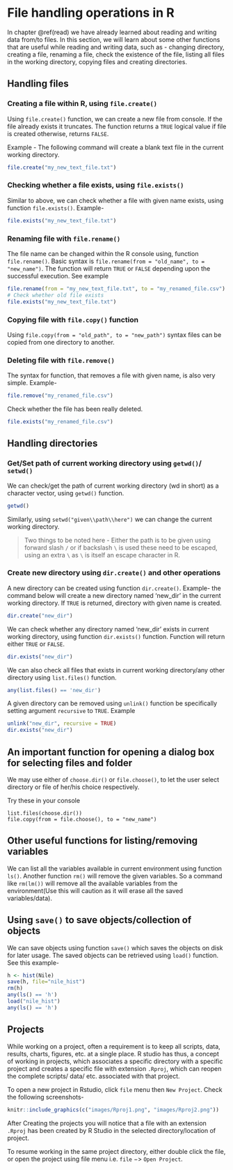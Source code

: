 # File handling operations in R {#file}

In chapter \@ref(read) we have already learned about reading and writing data from/to files.  In this section, we will learn about some other functions that are useful while reading and writing data, such as - changing directory, creating a file, renaming a file, check the existence of the file, listing all files in the working directory, copying files and creating directories.

## Handling files

### Creating a file within R, using `file.create()` 

Using `file.create()` function\index{file.create() function}, we can create a new file from console.  If the file already exists it truncates. The function returns a `TRUE` logical value if file is created otherwise, returns `FALSE`.

Example - The following command will create a blank text file in the current working directory.

```r
file.create("my_new_text_file.txt")
```

### Checking whether a file exists, using `file.exists()`

Similar to above, we can check whether a file with given name exists, using function\index{file.exists() function} `file.exists()`.  Example- 

```r
file.exists("my_new_text_file.txt")
```

### Renaming file with `file.rename()`

The file name can be changed within the R console using, function\index{file.rename() function} `file.rename()`.  Basic syntax is `file.rename(from = "old_name", to = "new_name")`.  The function will return `TRUE` or `FALSE` depending upon the successful execution. See example

```r
file.rename(from = "my_new_text_file.txt", to = "my_renamed_file.csv")
# Check whether old file exists
file.exists("my_new_text_file.txt")
```

### Copying file with `file.copy()` function
Using `file.copy(from = "old_path", to = "new_path")` syntax \index{file.copy() function} files can be copied from one directory to another.

### Deleting file with `file.remove()`

The syntax for function\index{file.remove() function}, that removes a file with given name, is also very simple.  Example-

```r
file.remove("my_renamed_file.csv")
```
Check whether the file has been really deleted.
```r
file.exists("my_renamed_file.csv")
```

## Handling directories

### Get/Set path of current working directory using `getwd()`/ `setwd()`

We can check/get the path of current working directory (wd in short) as a character vector, using `getwd()` \index{getwd() function} function.

```r
getwd()
```
Similarly, using `setwd("given\\path\\here")` we can change the current working directory.\index{setwd() function}

> Two things to be noted here - Either the path is to be given using forward slash `/` or if backslash `\` is used these need to be escaped, using an extra `\` as `\` is itself an escape character in R.

### Create new directory using `dir.create()` and other operations

A new directory can be created using function\index{dir.create() function} `dir.create()`.  Example- the command below will create a new directory named 'new_dir' in the current working directory. If `TRUE` is returned, directory with given name is created.

```r
dir.create("new_dir")
```

We can check whether any directory named 'new_dir' exists in current working directory, using function\index{dir.exists() function} `dir.exists()` function.  Function will return either `TRUE` or `FALSE`.

```r
dir.exists("new_dir")
```

We can also check all files that exists in current working directory/any other directory using `list.files()`\index{list.files() function} function.

```r
any(list.files() == 'new_dir')
```

A given directory can be removed using `unlink()` function\index{unlink() function} be specifically setting argument `recursive` to `TRUE`.  Example
```r
unlink("new_dir", recursive = TRUE)
dir.exists("new_dir")
```

## An important function for opening a dialog box for selecting files and folder

We may use either of `choose.dir()`\index{choose.dir() function} or `file.choose()`\index{file.choose() function}, to let the user select directory or file of her/his choice respectively.

Try these in your console
```
list.files(choose.dir())
file.copy(from = file.choose(), to = "new_name")
```

## Other useful functions for listing/removing variables
We can list all the variables available in current environment using function `ls()`\index{ls() function}.  Another function `rm()`\index{rm() function} will remove the given variables.  So a command like `rm(lm())` will remove all the available variables from the environment(Use this will caution as it will erase all the saved variables/data).  

## Using `save()` to save objects/collection of objects
We can save objects using function `save()` \index{save() function}which saves the objects on disk for later usage.  The saved objects can be retrieved using `load()`\index{load() function} function.  See this example-
```r
h <- hist(Nile)
save(h, file="nile_hist")
rm(h)
any(ls() == 'h')
load("nile_hist")
any(ls() == 'h')
```


## Projects
While working on a project, often a requirement is to keep all scripts, data, results, charts, figures, etc. at a single place.  R studio has thus, a concept of working in projects\index{Projects in R Studio}, which associates a specific directory with a specific project and creates a specific file with extension `.Rproj`, which can reopen the complete scripts/ data/ etc. associated with that project.  

To open a new project in Rstudio, click `file` menu then `New Project`.  Check the following screenshots-

```r
knitr::include_graphics(c("images/Rproj1.png", "images/Rproj2.png"))
```

After Creating the projects you will notice that a file with an extension `.Rproj` has been created by R Studio in the selected directory/location of project.  

To resume working in the same project directory, either double click the file, or open the project using file menu i.e. `file` $->$ `Open Project`.

